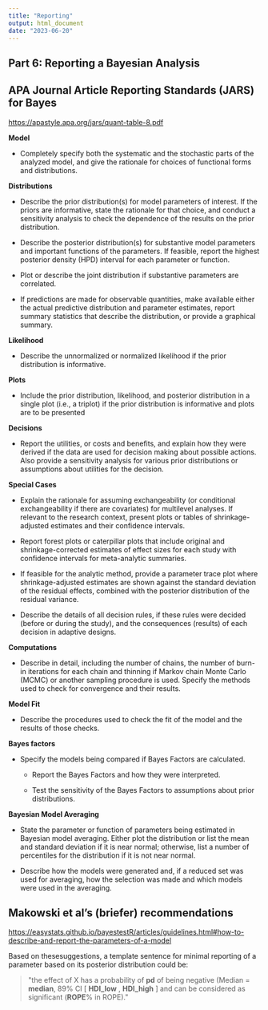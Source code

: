 ```yaml
---
title: "Reporting"
output: html_document
date: "2023-06-20"
---
```


## Part 6: Reporting a Bayesian Analysis

## APA Journal Article Reporting Standards (JARS) for Bayes

<https://apastyle.apa.org/jars/quant-table-8.pdf>

**Model**

-   Completely specify both the systematic and the stochastic parts of the analyzed model, and give the rationale for choices of functional forms and distributions.

**Distributions**

-   Describe the prior distribution(s) for model parameters of interest. If the priors are informative, state the rationale for that choice, and conduct a sensitivity analysis to check the dependence of the results on the prior distribution.

-   Describe the posterior distribution(s) for substantive model parameters and important functions of the parameters. If feasible, report the highest posterior density (HPD) interval for each parameter or function.

-   Plot or describe the joint distribution if substantive parameters are correlated.

-   If predictions are made for observable quantities, make available either the actual predictive distribution and parameter estimates, report summary statistics that describe the distribution, or provide a graphical summary.

**Likelihood**

-   Describe the unnormalized or normalized likelihood if the prior distribution is informative.

**Plots**

-   Include the prior distribution, likelihood, and posterior distribution in a single plot (i.e., a triplot) if the prior distribution is informative and plots are to be presented

**Decisions**

-   Report the utilities, or costs and benefits, and explain how they were derived if the data are used for decision making about possible actions. Also provide a sensitivity analysis for various prior distributions or assumptions about utilities for the decision.

**Special Cases**

-   Explain the rationale for assuming exchangeability (or conditional exchangeability if there are covariates) for multilevel analyses. If relevant to the research context, present plots or tables of shrinkage-adjusted estimates and their confidence intervals.

-   Report forest plots or caterpillar plots that include original and shrinkage-corrected estimates of effect sizes for each study with confidence intervals for meta-analytic summaries.

-   If feasible for the analytic method, provide a parameter trace plot where shrinkage-adjusted estimates are shown against the standard deviation of the residual effects, combined with the posterior distribution of the residual variance.

-   Describe the details of all decision rules, if these rules were decided (before or during the study), and the consequences (results) of each decision in adaptive designs.

**Computations**

-   Describe in detail, including the number of chains, the number of burn-in iterations for each chain and thinning if Markov chain Monte Carlo (MCMC) or another sampling procedure is used. Specify the methods used to check for convergence and their results.

**Model Fit**

-   Describe the procedures used to check the fit of the model and the results of those checks.

**Bayes factors**

-   Specify the models being compared if Bayes Factors are calculated.

    -   Report the Bayes Factors and how they were interpreted.

    -   Test the sensitivity of the Bayes Factors to assumptions about prior distributions.

**Bayesian Model Averaging**

-   State the parameter or function of parameters being estimated in Bayesian model averaging. Either plot the distribution or list the mean and standard deviation if it is near normal; otherwise, list a number of percentiles for the distribution if it is not near normal.

-   Describe how the models were generated and, if a reduced set was used for averaging, how the selection was made and which models were used in the averaging.

## Makowski et al's (briefer) recommendations

<https://easystats.github.io/bayestestR/articles/guidelines.html#how-to-describe-and-report-the-parameters-of-a-model>

Based on thesesuggestions, a template sentence for minimal reporting of a parameter based on
its posterior distribution could be:

> \"the effect of X has a probability of **pd** of being negative (Median = **median**, 89% CI [ **HDI_low** , **HDI_high** ] and can be considered as significant (**ROPE**% in ROPE).\"
